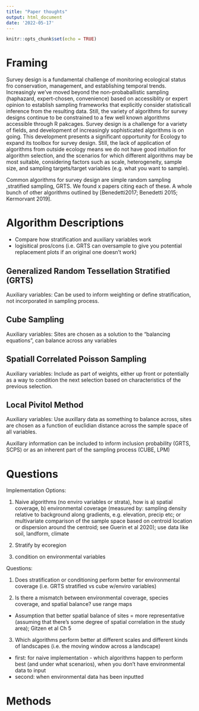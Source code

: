 ```yaml
---
title: "Paper thoughts"
output: html_document
date: '2022-05-17'
---
```


```r
knitr::opts_chunk$set(echo = TRUE)
```

# Framing

Survey design is a fundamental challenge of monitoring ecological status fro conservation, management, and establishing temporal trends. Increasingly we've moved beyond the non-probaballistic sampling (haphazard, expert-chosen, convenience) based on accessiblity or expert opinion to establish sampling frameworks that explicitly consider statisticall inference from the resulting data. Still, the variety of algorithms for survey designs continue to be constrained to a few well known algorithms accessible through R pakcages. Survey design is a challenge for a variety of fields, and development of increasingly sophisticated algorithms is on going. This development presents a significant opportunity for Ecology to expand its toolbox for survey design. Still, the lack of application of algorithms from outside ecology means we do not have good intuition for algorithm selection, and the scenarios for which different algorithms may be most suitable, considering factors such as scale, heterogeneity, sample size, and sampling targets/target variables (e.g. what you want to sample).

Common algorithms for survey design are simple random sampling ,stratified sampling, GRTS. We found x papers citing each of these. A whole bunch of other algorithms outlined by [Benedetti2017; Benedetti 2015; Kermorvant 2019].

# Algorithm Descriptions

- Compare how stratification and auxiliary variables work
- logisitical pros/cons (i.e. GRTS can oversample to give you potential replacement plots if an original one doesn't work)

## Generalized Random Tessellation Stratified (GRTS)
Auxiliary variables: Can be used to inform weighting or define stratification, not incorporated in sampling process.

## Cube Sampling
Auxiliary variables: Sites are chosen as a solution to the "balancing equations", can balance across any variables

## Spatiall Correlated Poisson Sampling
Auxiliary variables: Include as part of weights, either up front or potentially as a way to condition the next selection based on characteristics of the previous selection.

## Local Pivitol Method
Auxiliary variables: Use auxillary data as something to balance across, sites are chosen as a function of euclidian distance across the sample space of all variables.


Auxillary information can be included to inform inclusion probability (GRTS, SCPS) or as an inherent part of the sampling process (CUBE, LPM)

# Questions 

Implementation Options:

1. Naive algorithms (no enviro variables or strata), how is a) spatial coverage, b) environmental coverage (measured by: sampling density relative to background along gradients, e.g. elevation, precip etc; or multivariate comparison of the sample space based on centroid location or dispersion around the centroid; see Guerin et al 2020); use data like soil, landform, climate

2. Stratify by ecoregion

3. condition on environmental variables

Questions:

1. Does stratification or conditioning perform better for environmental coverage (i.e. GRTS stratified vs cube w/enviro variables)

2. Is there a mismatch between environmental coverage, species coverage, and spatial balance? use range maps
- Assumption that better spatial balance of sites = more representative (assuming that there's some degree of spatial correlation in the study area); Gitzen et al Ch 5

3. Which algorithms perform better at different scales and different kinds of landscapes (i.e. the moving window across a landscape)
  - first: for naive implementation - which algorithms happen to perform best (and under what scenarios), when you don't have environmental data to input
  - second: when environmental data has been inputted


# Methods
